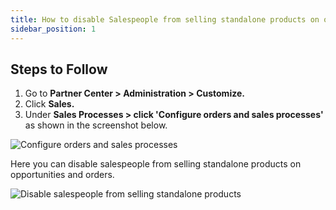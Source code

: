 ```yaml
---
title: How to disable Salespeople from selling standalone products on opportunities and orders
sidebar_position: 1
---
```


## Steps to Follow

1. Go to **Partner Center > Administration > Customize.**
2. Click **Sales.**
3. Under **Sales Processes > click 'Configure orders and sales processes'** as shown in the screenshot below.

![Configure orders and sales processes](/img/administration-platform-settings/disable-salespeople-standalone-1.png)

Here you can disable salespeople from selling standalone products on opportunities and orders.

![Disable salespeople from selling standalone products](/img/administration-platform-settings/disable-salespeople-standalone-2.png)